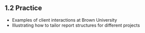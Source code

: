 ## 1.2 Practice
  - Examples of client interactions at Brown University
  - Illustrating how to tailor report structures for different projects
